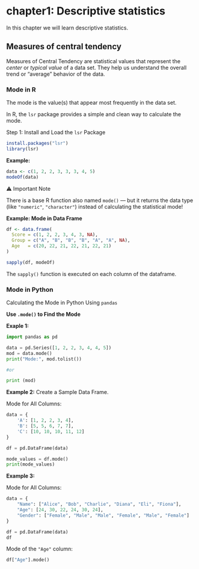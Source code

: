 # chapter1: Descriptive statistics

In this chapter we will learn descriptive statistics.

## Measures of central tendency

Measures of Central Tendency are statistical values that represent the *center* or *typical value* of a data set. They help us understand the overall trend or “average” behavior of the data.

### Mode in R

The mode is the value(s) that appear most frequently in the data set.

In R, the `lsr` package provides a simple and clean way to calculate the mode.

Step 1: Install and Load the `lsr` Package

```r
install.packages("lsr")
library(lsr)
```

**Example:**

```r
data <- c(1, 2, 2, 3, 3, 3, 4, 5)
modeOf(data)
```

⚠️ Important Note

There is a base R function also named `mode()` — but it returns the data type (like `"numeric"`, `"character"`) instead of calculating the statistical mode!

**Example: Mode in Data Frame**

```r
df <- data.frame(
  Score = c(1, 2, 2, 3, 4, 3, NA),
  Group = c("A", "B", "B", "B", "A", "A", NA),
  Age   = c(20, 22, 21, 22, 21, 22, 21)
)

sapply(df, modeOf)
```

The `sapply()` function is executed on each column of the dataframe.

### Mode in Python

Calculating the Mode in Python Using `pandas`

**Use `.mode()` to Find the Mode**

**Exaple 1:**

```python
import pandas as pd

data = pd.Series([1, 2, 2, 3, 4, 4, 5])
mod = data.mode()
print("Mode:", mod.tolist())

#or

print (mod)

```

**Example 2:** Create a Sample Data Frame.

Mode for All Columns:

```python
data = {
    'A': [1, 2, 2, 3, 4],
    'B': [5, 5, 6, 7, 7],
    'C': [10, 10, 10, 11, 12]
}

df = pd.DataFrame(data)

mode_values = df.mode()
print(mode_values)
```

**Example 3:**

Mode for All Columns:

```python
data = {
    "Name": ["Alice", "Bob", "Charlie", "Diana", "Eli", "Fiona"],
    "Age": [24, 30, 22, 24, 30, 24],
    "Gender": ["Female", "Male", "Male", "Female", "Male", "Female"]
}

df = pd.DataFrame(data)
df
```

Mode of the `"Age"` column:

```python
df["Age"].mode()
```
